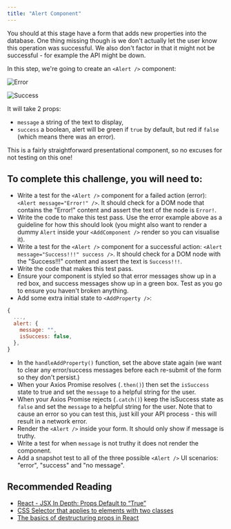 ```yaml
---
title: "Alert Component"
---
```


You should at this stage have a form that adds new properties into the database. One thing missing though is we don't actually let the user know this operation was successful. We also don't factor in that it might not be successful - for example the API might be down.

In this step, we're going to create an `<Alert />` component:

![Error](https://firebasestorage.googleapis.com/v0/b/avocado-on-toast.appspot.com/o/course%2Fsurreal%2Ferror.png?alt=media&token=c02bf7e9-d262-4a35-9200-859c7cc8d8f7)

![Success](https://firebasestorage.googleapis.com/v0/b/avocado-on-toast.appspot.com/o/course%2Fsurreal%2Fsuccess.png?alt=media&token=66d726f0-a57b-4d5f-bc3c-c9fb28e32cf9)

It will take 2 props: 

- `message` a string of the text to display,
- `success` a boolean, alert will be green if `true` by default, but red if `false` (which means there was an error).

This is a fairly straightforward presentational component, so no excuses for not testing on this one!

## To complete this challenge, you will need to:
* Write a test for the `<Alert />` component for a failed action (error): `<Alert message="Error!" />`. It should check for a DOM node that contains the "Error!" content and assert the text of the node is `Error!`.
* Write the code to make this test pass. Use the error example above as a guideline for how this should look (you might also want to render a dummy `Alert` inside your `<AddComponent />` render so you can visualise it).
* Write a test for the `<Alert />` component for a successful action: `<Alert message="Success!!!" success />`. It should check for a DOM node with the "Success!!!" content and assert the text is `Success!!!`.
* Write the code that makes this test pass.
* Ensure your component is styled so that error messages show up in a red box, and success messages show up in a green box. Test as you go to ensure you haven't broken anything.
* Add some extra initial state to `<AddProperty />`:

```jsx
{
  ...,
  alert: {
    message: "",
    isSuccess: false,
  },
}
```

* In the `handleAddProperty()` function, set the above state again (we want to clear any error/success messages before each re-submit of the form so they don't persist.)
* When your Axios Promise resolves (`.then()`) then set the `isSuccess` state to true and set the `message` to a helpful string for the user.
* When your Axios Promise rejects (`.catch()`) keep the isSuccess state as `false` and set the `message` to a helpful string for the user. Note that to cause an error so you can test this, just kill your API process - this will result in a network error.
* Render the `<Alert />` inside your form. It should only show if message is truthy.
* Write a test for when `message` is not truthy it does not render the component.
* Add a snapshot test to all of the three possible `<Alert />` UI scenarios: "error", "success" and "no message".

## Recommended Reading
* [React - JSX In Depth: Props Default to “True”](https://reactjs.org/docs/jsx-in-depth.html#props-default-to-true)
* [CSS Selector that applies to elements with two classes](https://stackoverflow.com/a/3772305)
* [The basics of destructuring props in React](https://medium.freecodecamp.org/the-basics-of-destructuring-props-in-react-a196696f5477)
